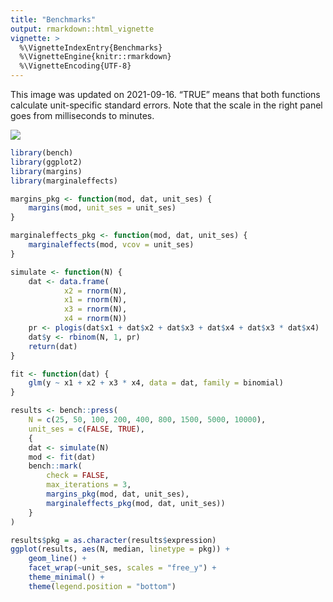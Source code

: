 ```yaml
---
title: "Benchmarks"
output: rmarkdown::html_vignette
vignette: >
  %\VignetteIndexEntry{Benchmarks}
  %\VignetteEngine{knitr::rmarkdown}
  %\VignetteEncoding{UTF-8}
---
```


This image was updated on 2021-09-16. "TRUE" means that both functions calculate unit-specific standard errors. Note that the scale in the right panel goes from milliseconds to minutes.

![](https://user-images.githubusercontent.com/987057/133677041-d1e7e4a0-81cb-41a8-9704-5d3fd7e46fa2.png)

```r
library(bench)
library(ggplot2)
library(margins)
library(marginaleffects)

margins_pkg <- function(mod, dat, unit_ses) {
    margins(mod, unit_ses = unit_ses)
}

marginaleffects_pkg <- function(mod, dat, unit_ses) {
    marginaleffects(mod, vcov = unit_ses)
}

simulate <- function(N) {
    dat <- data.frame(
            x2 = rnorm(N),
            x1 = rnorm(N),
            x3 = rnorm(N),
            x4 = rnorm(N))
    pr <- plogis(dat$x1 + dat$x2 + dat$x3 + dat$x4 + dat$x3 * dat$x4)
    dat$y <- rbinom(N, 1, pr)
    return(dat)
}

fit <- function(dat) {
    glm(y ~ x1 + x2 + x3 * x4, data = dat, family = binomial)
}

results <- bench::press(
    N = c(25, 50, 100, 200, 400, 800, 1500, 5000, 10000),
    unit_ses = c(FALSE, TRUE),
    {
    dat <- simulate(N)
    mod <- fit(dat)
    bench::mark(
        check = FALSE,
        max_iterations = 3,
        margins_pkg(mod, dat, unit_ses),
        marginaleffects_pkg(mod, dat, unit_ses))
    }
)
```

```r
results$pkg = as.character(results$expression)
ggplot(results, aes(N, median, linetype = pkg)) +
    geom_line() +
    facet_wrap(~unit_ses, scales = "free_y") +
    theme_minimal() +
    theme(legend.position = "bottom")
```
